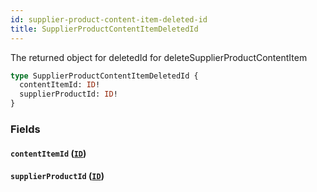 ```yaml
---
id: supplier-product-content-item-deleted-id
title: SupplierProductContentItemDeletedId
---
```



The returned object for deletedId for deleteSupplierProductContentItem


```graphql
type SupplierProductContentItemDeletedId {
  contentItemId: ID!
  supplierProductId: ID!
}
```


### Fields

#### `contentItemId` ([`ID`](/developers/supplier-apis/supply-api/graphql/reference/scalars/id))




#### `supplierProductId` ([`ID`](/developers/supplier-apis/supply-api/graphql/reference/scalars/id))






